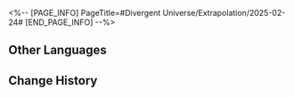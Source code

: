 <%-- [PAGE_INFO]
PageTitle=#Divergent Universe/Extrapolation/2025-02-24#
[END_PAGE_INFO] --%>
{{Event
|name              = Cyclical Extrapolation: Returning Memories
|image             = Event Cyclical Extrapolation Returning Memories.png
|type              = Cyclical Extrapolation
|time_known        = yes
|time_start        = 2025-02-24 04:00:00
|time_end          = 2025-03-03 03:59:59
}}

{{Cyclical Extrapolation
|curios     = Memory Cycle (Decrypted)
|equations  = 
|trailblaze = 
|rewards    = Relic Remains*30; Lost Crystal*3
|boss_1_1   = Voidranger: Trampler; Decaying Shadow; Dreamjolt Troupe's Sweet Gorilla; "Tomorrow in Harmonious Chords"; "Present Inebriated in Revelry"
|boss_1_2   = Disciples of Sanctus Medicus: Shape Shifter (Bug); The Ascended (Bug); Abundance Sprite: Malefic Ape (Bug); Senior Staff: Team Leader (Bug); Aurumaton Spectral Envoy (Bug); Dreamjolt Troupe's Beyond Overcooked (Bug); Dreamjolt Troupe's Sweet Gorilla (Bug); "Past Confined and Caged" (Bug); "Tomorrow in Harmonious Chords" (Bug); "Present Inebriated in Revelry" (Bug)
|boss_2_1   = Voidranger: Trampler (Bug); Decaying Shadow (Bug); Dreamjolt Troupe's Sweet Gorilla (Bug); "Tomorrow in Harmonious Chords" (Bug); "Present Inebriated in Revelry" (Bug)
|boss_2_2   = Svarog (Complete); Stellaron Hunter: Kafka (Complete); Abundant Ebon Deer (Complete); Cloud Knight Lieutenant: Yanqing (Complete); Memory Zone Meme "Something Unto Death" (Complete)
|boss_3     = Borisin Warhead: Hoolay (Complete)
|rules      = Obtain this week's Preset Constructs upon entering the first plane
}}

==Other Languages==
{{Other Languages
|en   = Cyclical Extrapolation: Returning Memories
|zhs  = 周期演算：旧忆轮转
|zht  = 週期演算：舊憶輪轉
|ja   = 周期演算：巡る過去の記憶
|ko   = 주기 연산: 기억의 윤회
|es   = Cálculo periódico: Ciclo de recuerdos
|fr   = Calcul cyclique&nbsp;: Retour des souvenirs
|ru   = Цикличное вычисление: Кружение воспоминаний
|th   = การคำนวณแบบรอบ: วงจรความทรงจำเก่า
|vi   = Ngoại Suy Chu Kỳ: Ký Ức Trở Về
|de   = Zyklische Berechnung: Wiederkehrende Erinnerungen
|id   = Kalkulasi Siklus: Memutar Kenangan Lama
|pt   = Extrapolação Cíclica: Memórias Retornantes
}}

==Change History==
{{Change History|3.0}}